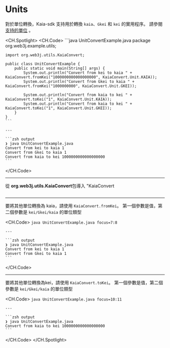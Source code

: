 # Units

對於單位轉換，Kaia-sdk 支持用於轉換 `kaia`、`Gkei` 和 `kei` 的實用程序。 請參閱 [支持的單位](https://docs.kaia.io/learn/kaia-native-token/#units-of-kaia-) 。

<CH.Spotlight>
  <CH.Code>
    ```java UnitConvertExample.java
    package org.web3j.example.utils;

    import org.web3j.utils.KaiaConvert;

    public class UnitConvertExample {
        public static void main(String[] args) {
            System.out.println("Convert from kei to kaia " + KaiaConvert.fromKei("1000000000000000000", KaiaConvert.Unit.KAIA));
            System.out.println("Convert from Gkei to kaia " + KaiaConvert.fromKei("1000000000", KaiaConvert.Unit.GKEI));

            System.out.println("Convert from kaia to kei " + KaiaConvert.toKei("1", KaiaConvert.Unit.KAIA));
            System.out.println("Convert from kaia to kei " + KaiaConvert.toKei("1", KaiaConvert.Unit.GKEI));
        }
    }
    ```

    ---

    ```zsh output
    ❯ java UnitConvertExample.java
    Convert from kei to kaia 1
    Convert from Gkei to kaia 1
    Convert from kaia to kei 1000000000000000000
    ```
  </CH.Code>

  ---

  從 **org.web3j.utils.KaiaConvert**包導入 "KaiaConvert

  ```java UnitConvertExample.java focus=1:3
  ```

  ---

  要將其他單位轉換為 kaia，請使用 `KaiaConvert.fromKei`。 第一個參數是值，第二個參數是 `kei/Gkei/kaia` 的單位類型

  <CH.Code>
    ```java UnitConvertExample.java focus=7:8
    ```

    ---

    ```zsh output
    ❯ java UnitConvertExample.java
    Convert from kei to kaia 1
    Convert from Gkei to kaia 1
    ```
  </CH.Code>

  ---

  要將其他單位轉換為kei，請使用 `KaiaConvert.toKei`。 第一個參數是值，第二個參數是 `kei/Gkei/kaia` 的單位類型

  <CH.Code>
    ```java UnitConvertExample.java focus=10:11
    ```

    ---

    ```zsh output
    ❯ java UnitConvertExample.java
    Convert from kaia to kei 1000000000000000000
    ```
  </CH.Code>
</CH.Spotlight>
